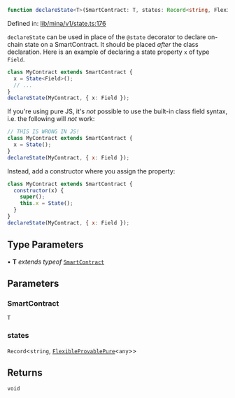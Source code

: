 ```ts
function declareState<T>(SmartContract: T, states: Record<string, FlexibleProvablePure<any>>): void
```

Defined in: [lib/mina/v1/state.ts:176](https://github.com/o1-labs/o1js/blob/df1ff77af12d7cbbed4a6167f02815fad4f0dceb/src/lib/mina/v1/state.ts#L176)

`declareState` can be used in place of the `@state` decorator to declare on-chain state on a SmartContract.
It should be placed _after_ the class declaration.
Here is an example of declaring a state property `x` of type `Field`.
```ts
class MyContract extends SmartContract {
  x = State<Field>();
  // ...
}
declareState(MyContract, { x: Field });
```

If you're using pure JS, it's _not_ possible to use the built-in class field syntax,
i.e. the following will _not_ work:

```js
// THIS IS WRONG IN JS!
class MyContract extends SmartContract {
  x = State();
}
declareState(MyContract, { x: Field });
```

Instead, add a constructor where you assign the property:
```js
class MyContract extends SmartContract {
  constructor(x) {
    super();
    this.x = State();
  }
}
declareState(MyContract, { x: Field });
```

## Type Parameters

• **T** *extends* *typeof* [`SmartContract`](../classes/SmartContract.mdx)

## Parameters

### SmartContract

`T`

### states

`Record`\<`string`, [`FlexibleProvablePure`](../type-aliases/FlexibleProvablePure.mdx)\<`any`\>\>

## Returns

`void`
